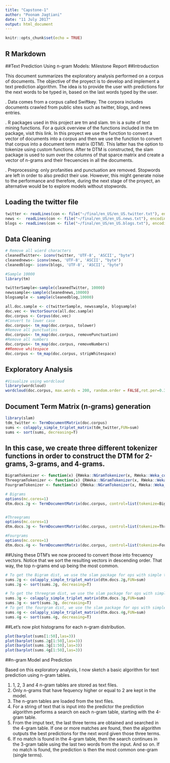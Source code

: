 ---
title: "Capstone-1"
author: "Poonam Jagtiani"
date: "11 July 2017"
output: html_document
---

```{r setup, include=FALSE}
knitr::opts_chunk$set(echo = TRUE)
```

## R Markdown
##Text Prediction Using n-gram Models: Milestone Report
##Introduction

This document summarizes the exploratory analysis performed on a corpus of documents. The objective of the proyect is to develop and implement a text prediction algorithm. The idea is to provide the user with predictions for the next words to be typed in, based on the last words typed by the user.

. Data comes from a corpus called Swiftkey. The corpora includes documents crawled from public sites such as twitter, blogs, and news entries.

. R packages used in this project are tm and slam. tm is a suite of text mining functions. For a quick overview of the functions included in the tm package, visit this link. In this proyect we use the function to convert a vector of documents into a corpus and then we use the function to convert that corpus into a document term matrix (DTM). This latter has the option to tokenize using custom functions. After te DTM is constructed, the slam package is used to sum over the columns of that sparce matrix and create a vector of n-grams and their frecuencies in all the documents.

. Preprocessing: only profanities and punctuation are removed. Stopwords are left in order to also predict their use. However, this might generate noise to the performance and therefore, during the next stage of the proyect, an alternative would be to explore models without stopwords.

## Loading the twitter file


```{r}

twitter <- readLines(con <- file("~/final/en_US/en_US.twitter.txt"), encoding = "UTF-8", skipNul = TRUE)
news <-  readLines(con <- file("~/final/en_US/en_US.news.txt"), encoding = "UTF-8", skipNul = TRUE)
blogs <- readLines(con <- file("~/final/en_US/en_US.blogs.txt"), encoding = "UTF-8", skipNul = TRUE)
```

## Data Cleaning
```{r}
# Remove all wierd characters
cleanedTwitter<- iconv(twitter, 'UTF-8', 'ASCII', "byte")
cleanednews<- iconv(news, 'UTF-8', 'ASCII', "byte")
cleanedblog<- iconv(blogs, 'UTF-8', 'ASCII', "byte")

#Sample 10000 
library(tm)

twitterSample<-sample(cleanedTwitter, 10000)
newssample<-sample(cleanednews,10000)
blogsample <- sample(cleanedblog,10000)

all.doc.sample <- c(twitterSample, newssample, blogsample)
doc.vec <- VectorSource(all.doc.sample)                      
doc.corpus <- Corpus(doc.vec)
#Convert to lower case
doc.corpus<- tm_map(doc.corpus, tolower)
#Remove all punctuatins
doc.corpus<- tm_map(doc.corpus, removePunctuation)
#Remove all numbers 
doc.corpus<- tm_map(doc.corpus, removeNumbers)
##Remove whitespace
doc.corpus <- tm_map(doc.corpus, stripWhitespace)
```

## Exploratory Analysis
```{r}
#Visualize using wordcloud
library(wordcloud)
wordcloud(doc.corpus, max.words = 200, random.order = FALSE,rot.per=0.35, use.r.layout=FALSE,colors=brewer.pal(8, "Dark2"))
```

## Document Term Matrix (n-grams) generation
```{r}
library(slam)
tdm_twitter <- TermDocumentMatrix(doc.corpus)
sums <- colapply_simple_triplet_matrix(tdm_twitter,FUN=sum)
sums <- sort(sums, decreasing=T)
```

## In this case, we create three different tokenizer functions in order to construct the DTM for 2-grams, 3-grams, and 4-grams.
```{r}
BigramTokenizer <- function(x) {RWeka::NGramTokenizer(x, RWeka::Weka_control(min=2, max=2))}
ThreegramTokenizer <- function(x) {RWeka::NGramTokenizer(x, RWeka::Weka_control(min=3, max=3))}
FourgramTokenizer <- function(x) {RWeka::NGramTokenizer(x, RWeka::Weka_control(min=4, max=4))}

# Bigrams
options(mc.cores=1)
dtm.docs.2g <- TermDocumentMatrix(doc.corpus, control=list(tokenize=BigramTokenizer))


#Threegrams
options(mc.cores=1)
dtm.docs.3g <- TermDocumentMatrix(doc.corpus, control=list(tokenize=ThreegramTokenizer))

#Fourgrams
options(mc.cores=1)
dtm.docs.4g <- TermDocumentMatrix(doc.corpus, control=list(tokenize=FourgramTokenizer))

```

##Using these DTM's we now proceed to convert those into frecuency vectors. Notice that we sort the resulting vectors in descending order. That way, the top n-grams end up being the most common.

```{r}
# To get the Bigram dist, we use the slam package for ops with simple triple mat
sums.2g <- colapply_simple_triplet_matrix(dtm.docs.2g,FUN=sum)
sums.2g <- sort(sums.2g, decreasing=T)

# To get the threegram dist, we use the slam package for ops with simple triplet mat
sums.3g <- colapply_simple_triplet_matrix(dtm.docs.3g,FUN=sum)
sums.3g <- sort(sums.3g, decreasing=T)
# To get the fourgram dist, we use the slam package for ops with simple triplet mat
sums.4g <- colapply_simple_triplet_matrix(dtm.docs.4g,FUN=sum)
sums.4g <- sort(sums.4g, decreasing=T)
```

##Let's now plot histograms for each n-gram distribution.
```{r}
plot(barplot(sums[1:50],las=3))
plot(barplot(sums.2g[1:50],las=3))
plot(barplot(sums.3g[1:50],las=3))
plot(barplot(sums.4g[1:50],las=3))
```

##n-gram Model and Prediction

Based on this exploratory analysis, I now sketch a basic algorithm for text prediction using n-gram tables.

1. 1, 2, 3 and 4 n-gram tables are stored as text files.
2. Only n-grams that have fequency higher or equal to 2 are kept in the model.
3. The n-gram tables are loaded from the text files.
4. For a string of text that is input into the predictor the prediction algorithm performs a search on each n-gram table, starting with the 4-gram table.
5. From the imput text, the last three terms are obtained and searched in the 4-gram table. If one or more matches are found, then the algorithm outputs the    best predictions for the next word given those three terms.
6. If no match is found in the 4-gram table, then the search continues in the 3-gram table using the last two words from the input. And so on. If no match is    found, the prediction is then the most common one-gram (single terms).

